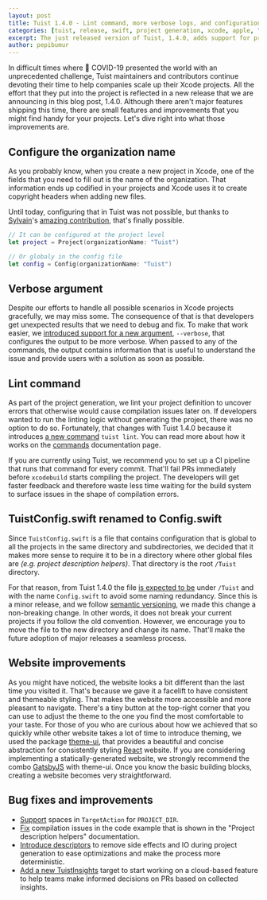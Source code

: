 ```yaml
---
layout: post
title: Tuist 1.4.0 - Lint command, more verbose logs, and configuration of the project organization
categories: [tuist, release, swift, project generation, xcode, apple, "1.4.0"]
excerpt: The just released version of Tuist, 1.4.0, adds support for printing more verbose logs, and configuring the Xcode organization.
author: pepibumur
---
```


In difficult times where 🦠 COVID-19 presented the world with an unprecedented challenge,
Tuist maintainers and contributors continue devoting their time to help companies scale up their Xcode projects.
All the effort that they put into the project is reflected in a new release that we are announcing in this blog post, 1.4.0.
Although there aren't major features shipping this time, there are small features and improvements that you might find handy for your projects.
Let's dive right into what those improvements are.

## Configure the organization name

As you probably know,
when you create a new project in Xcode, 
one of the fields that you need to fill out is the name of the organization.
That information ends up codified in your projects
and Xcode uses it to create copyright headers when adding new files.

Until today, 
configuring that in Tuist was not possible,
but thanks to [Sylvain](https://github.com/c0diq)'s [amazing contribution](https://github.com/tuist/tuist/pull/1062),
that's finally possible.

```swift
// It can be configured at the project level
let project = Project(organizationName: "Tuist")

// Or globaly in the config file
let config = Config(organizationName: "Tuist")
```

## Verbose argument

Despite our efforts to handle all possible scenarios in Xcode projects gracefully,
we may miss some.
The consequence of that is that developers get unexpected results that we need to debug and fix.
To make that work easier,
we [introduced support for a new argument](https://github.com/tuist/tuist/pull/1027), `--verbose`,
that configures the output to be more verbose.
When passed to any of the commands,
the output contains information that is useful to understand the issue and provide users with a solution as soon as possible.

## Lint command

As part of the project generation,
we lint your project definition to uncover errors that otherwise would cause compilation issues later on.
If developers wanted to run the linting logic without generating the project,
there was no option to do so.
Fortunately, that changes with Tuist 1.4.0 because it introduces [a new command](https://github.com/tuist/tuist/pull/1043) `tuist lint`.
You can read more about how it works on the [commands](/docs/usage/commands/) documentation page.

If you are currently using Tuist,
we recommend you to set up a CI pipeline that runs that command for every commit.
That'll fail PRs immediately before `xcodebuild` starts compiling the project.
The developers will get faster feedback and therefore waste less time waiting for the build system to surface issues in the shape of compilation errors.

## TuistConfig.swift renamed to Config.swift

Since `TuistConfig.swift` is a file that contains configuration that is global to all the projects in the same directory and subdirectories,
we decided that it makes more sense to require it to be in a directory where other global files are *(e.g. project description helpers)*.
That directory is the root `/Tuist` directory.

For that reason, from Tuist 1.4.0 the file [is expected to be](https://github.com/tuist/tuist/pull/1083) under `/Tuist` and with the name `Config.swift` to avoid some naming redundancy.
Since this is a minor release, 
and we follow [semantic versioning](https://semver.org/),
we made this change a non-breaking change.
In other words,
it does not break your current projects if you follow the old convention.
However,
we encourage you to move the file to the new directory and change its name.
That'll make the future adoption of major releases a seamless process.

## Website improvements
As you might have noticed,
the website looks a bit different than the last time you visited it.
That's because we gave it a facelift to have consistent and themeable styling.
That makes the website more accessible and more pleasant to navigate.
There's a tiny button at the top-right corner that you can use to adjust the theme to the one you find the most comfortable to your taste.
For those of you who are curious about how we achieved that so quickly while other website takes a lot of time to introduce theming,
we used the package [theme-ui](https://theme-ui.com/),
that provides a beautiful and concise abstraction for consistently styling [React](https://reactjs.org/) website.
If you are considering implementing a statically-generated website,
we strongly recommend the combo [GatsbyJS](https://www.gatsbyjs.org/) with theme-ui.
Once you know the basic building blocks, 
creating a website becomes very straightforward.

## Bug fixes and improvements

- [Support](https://github.com/tuist/tuist/pull/1037) spaces in `TargetAction` for `PROJECT_DIR`.
- [Fix](https://github.com/tuist/tuist/pull/1081) compilation issues in the code example that is shown in the "Project description helpers" documentation. 
- [Introduce descriptors](https://github.com/tuist/tuist/pull/1007) to remove side effects and IO during project generation to ease optimizations and make the process more deterministic.
- [Add a new TuistInsights](https://github.com/tuist/tuist/pull/1084) target to start working on a cloud-based feature to help teams make informed decisions on PRs based on collected insights.


